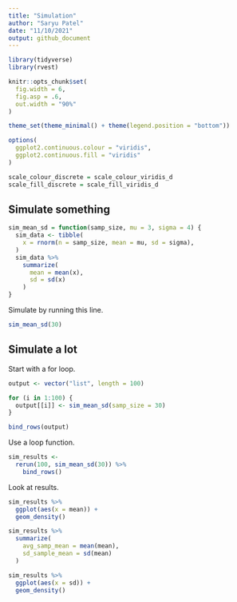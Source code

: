 ```yaml
---
title: "Simulation"
author: "Saryu Patel"
date: "11/10/2021"
output: github_document
---
```


```r
library(tidyverse)
library(rvest)

knitr::opts_chunk$set(
  fig.width = 6,
  fig.asp = .6,
  out.width = "90%"
)

theme_set(theme_minimal() + theme(legend.position = "bottom"))

options(
  ggplot2.continuous.colour = "viridis",
  ggplot2.continuous.fill = "viridis"
)

scale_colour_discrete = scale_colour_viridis_d
scale_fill_discrete = scale_fill_viridis_d
```

## Simulate something

```r
sim_mean_sd = function(samp_size, mu = 3, sigma = 4) {
  sim_data <- tibble(
    x = rnorm(n = samp_size, mean = mu, sd = sigma),
  )
  sim_data %>% 
    summarize(
      mean = mean(x),
      sd = sd(x)
    )
}
```

Simulate by running this line. 

```r
sim_mean_sd(30)
```

## Simulate a lot

Start with a for loop.

```r
output <- vector("list", length = 100)

for (i in 1:100) {
  output[[i]] <- sim_mean_sd(samp_size = 30)
}

bind_rows(output)
```

Use a loop function.

```r
sim_results <- 
  rerun(100, sim_mean_sd(30)) %>%
    bind_rows()
```

Look at results.

```r
sim_results %>% 
  ggplot(aes(x = mean)) +
  geom_density()

sim_results %>% 
  summarize(
    avg_samp_mean = mean(mean),
    sd_sample_mean = sd(mean)
  )

sim_results %>% 
  ggplot(aes(x = sd)) +
  geom_density()
```

